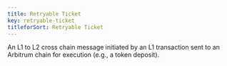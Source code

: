 ```yaml
---
title: Retryable Ticket
key: retryable-ticket
titleforSort: Retryable Ticket
---
```


An L1 to L2 cross chain message initiated by an L1 transaction sent to an Arbitrum chain for execution (e.g., a token deposit).
